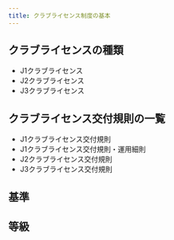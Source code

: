 ```yaml
---
title: クラブライセンス制度の基本
---
```


## クラブライセンスの種類

- J1クラブライセンス
- J2クラブライセンス
- J3クラブライセンス

## クラブライセンス交付規則の一覧

- J1クラブライセンス交付規則
- J1クラブライセンス交付規則・運用細則
- J2クラブライセンス交付規則
- J3クラブライセンス交付規則

## 基準

## 等級



